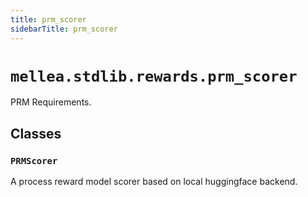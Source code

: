 ```yaml
---
title: prm_scorer
sidebarTitle: prm_scorer
---
```


# `mellea.stdlib.rewards.prm_scorer`


PRM Requirements.

## Classes

### `PRMScorer`


A process reward model scorer based on local huggingface backend.

